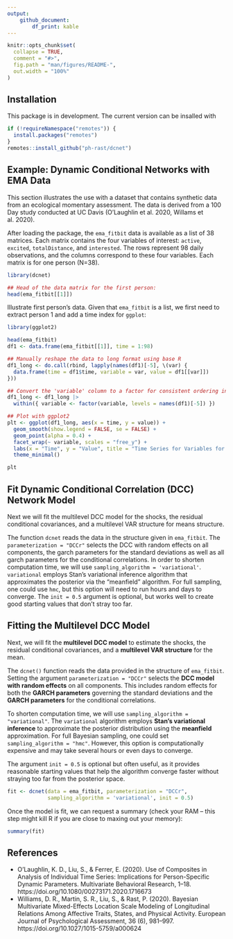 ```yaml
---
output:
    github_document:
        df_print: kable
---
```


<!-- README.md is generated from README.Rmd. Please edit that file -->
<!-- knit with rmarkdown::render("README.Rmd", output_format = "md_document") -->

```r
knitr::opts_chunk$set(
  collapse = TRUE,
  comment = "#>",
  fig.path = "man/figures/README-",
  out.width = "100%"
)
```

<!-- <\!-- badges: start -\-> -->
<!--   [![R-CMD-check](https://github.com/ph-rast/dcnet/workflows/R-CMD-check/badge.svg)](https://github.com/ph-rast/dcnet/actions) -->
<!-- [![R-CMD-check](https://github.com/ph-rast/dcnet/workflows/R-CMD-check/badge.svg)](https://github.com/ph-rast/dcnet/actions) -->
<!-- <\!-- badges: end -\-> -->

## Installation
This package is in development. The current version can be insalled with
```r
if (!requireNamespace("remotes")) { 
  install.packages("remotes")   
}   
remotes::install_github("ph-rast/dcnet")
```

## Example: Dynamic Conditional Networks with EMA Data
This section illustrates the use with a dataset that contains synthetic data from an ecological momentary assessment. The data is derived from a 100 Day study conducted at UC Davis (O'Laughlin et al. 2020, Willams et al. 2020).


After loading the package, the `ema_fitbit` data is available as a list of 38 matrices. Each matrix contains the four variables of interest: `active`, `excited`, `totalDistance`, and `interested`. The rows represent 98 daily observations, and the columns correspond to these four variables. Each matrix is for one person (N=38).
```r
library(dcnet)

## Head of the data matrix for the first person:
head(ema_fitbit[[1]])
```

Illustrate first person's data. Given that `ema_fitbit` is a list, we first need to extract person 1 and add a time index for `ggplot`:
```r
library(ggplot2)

head(ema_fitbit)
df1 <- data.frame(ema_fitbit[[1]], time = 1:98)

## Manually reshape the data to long format using base R
df1_long <- do.call(rbind, lapply(names(df1)[-5], \(var) {
  data.frame(time = df1$time, variable = var, value = df1[[var]])
}))

## Convert the 'variable' column to a factor for consistent ordering in facets
df1_long <- df1_long |>
  within({ variable <- factor(variable, levels = names(df1)[-5]) })

## Plot with ggplot2
plt <- ggplot(df1_long, aes(x = time, y = value)) +
  geom_smooth(show.legend = FALSE, se = FALSE) +
  geom_point(alpha = 0.4) +
  facet_wrap(~ variable, scales = "free_y") +
  labs(x = "Time", y = "Value", title = "Time Series for Variables for Person 1") +
  theme_minimal()

plt
```

## Fit Dynamic Conditional Correlation (DCC) Network Model
Next we will fit the multilevel DCC model for the shocks, the residual conditional covariances, and a multilevel VAR structure for means structure.

The function `dcnet` reads the data in the structure given in `ema_fitbit`. The `parameterization = "DCCr"` selects the DCC with random effects on all components, the garch parameters for the standard deviations as well as all garch parameters for the conditional correlations.
In order to shorten computation time, we will use `sampling_algorithm = 'variational'`. `variational` employs Stan's variational inference algorithm that approximates the posterior via the "meanfield" algorithm. For full sampling, one could use `hmc`, but this option will need to run hours and days to converge. The `init = 0.5` argument is optional, but works well to create good starting values that don't stray too far.  

## Fitting the Multilevel DCC Model

Next, we will fit the **multilevel DCC model** to estimate the shocks, the residual conditional covariances, and a **multilevel VAR structure** for the mean.

The `dcnet()` function reads the data provided in the structure of `ema_fitbit`. Setting the argument `parameterization = "DCCr"` selects the **DCC model with random effects** on all components. This includes random effects for both the **GARCH parameters** governing the standard deviations and the **GARCH parameters** for the conditional correlations.

To shorten computation time, we will use `sampling_algorithm = "variational"`. The `variational` algorithm employs **Stan's variational inference** to approximate the posterior distribution using the **meanfield** approximation. For full Bayesian sampling, one could set `sampling_algorithm = "hmc"`. However, this option is computationally expensive and may take several hours or even days to converge.

The argument `init = 0.5` is optional but often useful, as it provides reasonable starting values that help the algorithm converge faster without straying too far from the posterior space.
```r
fit <- dcnet(data = ema_fitbit, parameterization = "DCCr",
             sampling_algorithm = 'variational', init = 0.5)
```

Once the model is fit, we can request a summary (check your RAM -- this step might kill R if you are close to maxing out your memory):
```r
summary(fit)
```


## References
- O'Laughlin, K. D., Liu, S., & Ferrer, E. (2020). Use of Composites in Analysis of Individual
Time Series: Implications for Person-Specific Dynamic Parameters. Multivariate
Behavioral Research, 1–18. https://doi.org/10.1080/00273171.2020.1716673
- Williams, D. R., Martin, S. R., Liu, S., & Rast, P. (2020). Bayesian Multivariate
Mixed-Effects Location Scale Modeling of Longitudinal Relations Among Affective
Traits, States, and Physical Activity. European Journal of Psychological
Assessment, 36 (6), 981–997. https://doi.org/10.1027/1015-5759/a000624
